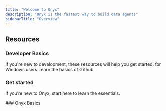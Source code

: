 ```yaml
---
title: "Welcome to Onyx"
description: "Onyx is the fastest way to build data agents"
sidebarTitle: "Overview"
---
```


## Resources

### Developer Basics
If you're new to development, these resources will help you get started.
<CardGroup cols={3}>
  <Card title="Workstation Setup" icon="laptop" href="/basics/workstation" > for Windows users</Card>
  <Card title="CLI Commands" icon="terminal" href="/reference/cli-commands" />
  <Card title="CLI Shortcuts" icon="keyboard" href="/reference/cli-shortcuts" />
  <Card title="Github Basics" icon="github" href="/basics/github" > Learn the basics of Github</Card>
</CardGroup>

### Get started

If you’re new to Onyx, start here to learn the essentials.

<CardGroup cols={3}>
  <Card title="Intro to Onyx" icon="play" href="/introduction" />
  <Card title="Quickstart" icon="rocket" href="/quickstart" />
  <Card
    title="Start building"
    icon="screwdriver-wrench"
    href="/build-with-onyx/development"
  />
</CardGroup>
### Onyx Basics

<CardGroup cols={3}>
  <Card
    title="Structure overview"
    icon="folder-tree"
    href="/learn-about-onyx/overview"
  />
  <Card
    title="Basic Onyx commands"
    icon="command"
    href="/reference/onyx-commands"
  />
</CardGroup>
